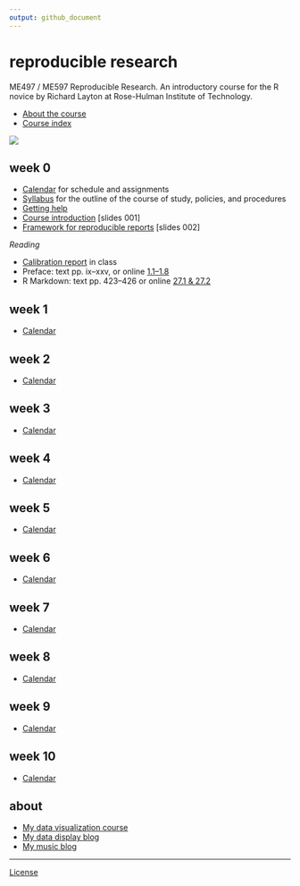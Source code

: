```yaml
---
output: github_document
---
```


# reproducible research 

ME497 / ME597 Reproducible Research. An introductory course for the R novice by Richard Layton at Rose-Hulman Institute of Technology. 

- [About the course](cm/cm0001_about-the-course.md)  
- [Course index](cm/README.md)  

<!-- - [Project due dates](cm/cm002a_deadlines.md)  -->

![](resources/images/rr-flow-2.png)

## week 0

- [Calendar](cm/cm0002_calendar.md) for schedule and assignments  
- [Syllabus](cm/cm0003_syllabus.md) for the outline of the course of study, policies, and procedures 
- [Getting help ](cm/cm0004_getting-help.md)  
- [Course introduction](slides/slides001_introduction.pdf) [slides 001] 
- [Framework for reproducible reports](slides/slides002_framework.pdf) [slides 002]  


*Reading*

- [Calibration report](resources/readings/calibration-report.pdf) in class 
- Preface: text pp. ix--xxv, or online  [1.1--1.8](http://r4ds.had.co.nz/introduction.html) 
- R Markdown: text pp. 423--426 or online [27.1 &  27.2](http://r4ds.had.co.nz/r-markdown.html)



<!-- *Reading assigments* -->

<!-- - *Preface* pp. ix--xxv (physical copy) or  [Introduction](http://r4ds.had.co.nz/introduction.html) (e-copy)           -->
<!-- - [Calibration report](resources/readings/calibration-report.pdf) -->

<!-- *Software getting started*  -->

<!-- - [Install R and RStudio](cm/cm0010_install-R-RStudio.md).  If you already use R and RStudio, please update R, RStudio, and packages to the most recent versions.  -->
<!-- - [Set up an R Project](cm/cm0011_setup-R-project.md)   -->
<!-- - Install the [tidyverse](https://www.tidyverse.org)   -->
<!-- - [Setup Git and GitHub](cm/cm0012_setup-git.md)   -->





<!-- *Project assignments* -->

<!-- - [Project 3 getting started](cm/cm7301_project-3_start.md) ME 597 students only -->

## week 1

- [Calendar](cm/cm0002_calendar.md) 

<!-- *Project assignments* -->

<!-- - [Project 1 getting started](cm/cm7101_project-1_start.md)  -->

## week 2

- [Calendar](cm/cm0002_calendar.md) 

## week 3

- [Calendar](cm/cm0002_calendar.md) 

## week 4

- [Calendar](cm/cm0002_calendar.md) 

## week 5

- [Calendar](cm/cm0002_calendar.md) 

## week 6

- [Calendar](cm/cm0002_calendar.md) 

## week 7

- [Calendar](cm/cm0002_calendar.md) 

## week 8

- [Calendar](cm/cm0002_calendar.md) 

## week 9

- [Calendar](cm/cm0002_calendar.md) 

## week 10

- [Calendar](cm/cm0002_calendar.md) 

<!-- *Course management* -->

<!-- *Reading assigments* -->

<!-- *File management* -->

<!-- *Data* -->

<!-- *Analysis* -->

<!-- *Graphs* -->

<!-- *Tutorials* -->

<!-- *Project assignments* -->

<!-- *Reporting* -->

<!-- *Lecture slides* -->




<!-- ## week 1 -->

<!-- Reading: Chapters 2 & 3 and *Having Git ignore files* (p.99).   -->

<!-- - [Three principles of reproducibility](slides/slides003_start-report.pdf) [slides]   -->

<!-- File management  -->

<!-- - [Having Git ignore files](cm/cm008_project-1_gitignore.md)  -->

<!-- Project 1 tutorials  -->

<!-- - [Project 1 overview](cm/cm004_project-1_overview.md)  -->
<!-- - [Initialize the project](cm/cm005_project-1_initialize.md)  -->
<!-- - [Download resource and data files](cm/cm006_project-1_downloads.md)  -->
<!-- - [Start your first script](cm/cm007_project-1_first-script.md)  -->
<!-- - [Explore the data](cm/cm009_project-1_explore-data.md)  -->
<!-- - [Tidy the data](cm/cm010_project-1_tidy-data.md)  -->






<!-- ## week 2 -->

<!-- Reading: Section 11.2  -->

<!-- Project 1 tutorials  -->

<!-- - [Visually check the data](cm/cm011_project-1_graph-first-look.md)  -->
<!-- - [Perform a linear regression](cm/cm012_project-1_regression.md)  -->
<!-- - [Create the calibration graph](cm/cm013_project-1_graph-better.md)  -->
<!-- - [Write the client report](cm/cm015_project-1_report.md)  -->
<!-- - [When the data change](cm/cm017_project-1_data-change.md)  -->
<!-- - [Adding references to a report](cm/cm018_project-1_references.md)  -->
<!-- - [Project 1: Wrap-up](cm/cm049_project-1_wrapup.md)  -->

<!-- Optional   -->

<!-- - [Graph extras](cm/cm014_project-1_graph-extras.md)  -->
<!-- - [Preparing a report for transmittal](cm/cm016_project-1_report-transmittal.md)  -->

<!-- ## week 3 -->

<!-- Reading: Sections 6.2 and 6.3  -->

<!-- Tutorials  -->

<!-- - [Getting data into R](cm/cm020_getting-data-into-R.md)  -->
<!-- - [Reshaping data from wide to long form](cm/cm021_reshaping-data.md)  -->
<!-- - [Visual interpretation of the gather function](slides/slides004_visual-gather.pdf)  [slides]  -->

<!-- Project  -->

<!-- - [Initialize project 2](cm/cm019_project-2_start.md)  -->

<!-- ## week 4  -->

<!-- Reading: Chapter 7  -->

<!-- Tutorials  -->

<!-- - [Review of tools for preparing data](cm/cm022_review-data-prep.md)  -->
<!-- - [Start a new "practiceR" project](cm/cm023_practiceR.md)  -->
<!-- - [practiceR: Get a handle on your data (7.1.1)](cm/cm024_ch07_handle-on-data.md)  -->
<!-- - [practiceR: Reshaping data (7.1.2)](cm/cm025_ch07_reshaping-data.md)  -->
<!-- - [practiceR: More data prep skills (7.1.3, 4, 6, 7)](cm/cm026_ch07_more-data-prep.md)  -->
<!-- - [practiceR: Subsetting (7.1.5)](cm/cm028_ch07_subsetting.md)  -->

<!-- Project  -->

<!-- - [Project 2 collaboration assignment](cm/cm027_project-2_reviewers.md)  -->

<!-- ## week 5  -->

<!-- Reading: Sections 5.3 and 5.4  -->

<!-- Project  -->

<!-- - [GitHub: Collaborating](cm/cm029_collaborating-github.md)  -->
<!-- - [GitHub: Managing changes and conflicts](cm/cm030_change-conflict-revert.md)  -->
<!-- - [Comprehensive checklist for reproducibility](http://ropensci.github.io/reproducibility-guide/sections/checklist/)  -->

<!-- ## week 6  -->

<!-- Reading: Sections 4.1, 4.2, and 4.3     -->
<!-- Reading for class discussion: [Good enough practices for scientific computing](http://swcarpentry.github.io/good-enough-practices-in-scientific-computing/)   -->

<!-- Tutorials  -->

<!-- - [Graph tour overview](cm/cm034_graph-tour-overview.md)   -->
<!-- - [practiceR: Dot plot](cm/cm035_dot-plot.md)  -->
<!-- - [practiceR: Introduction to factors](cm/cm032_factors.md)  -->
<!-- - [practiceR: Working with factors](cm/cm033_working-with-factors.md)  -->

<!-- File management   -->

<!-- - [Deleting unnecessary files](cm/cm037_unlink-files.md)  -->

<!-- Project  -->

<!-- - [Project 2: Wrap-up](cm/cm040_project-2_wrapup.md)  -->
<!-- - [Project 3: Abstracts.](cm/cm031_project-3-descriptions.md)  -->
<!-- - [Project 3: Getting started](cm/cm037_project-3_collabs.md) -->




<!-- ## week 7  -->

<!-- Reading: Sections 9.1, 9.2.2, and 9.3.1     -->
<!-- Reading for class discussion: [Naming things](https://rawgit.com/Reproducible-Science-Curriculum/rr-organization1/master/organization-01-slides.html#1) (a slide presentation) and Hadley Wickham's [Style guide](http://adv-r.had.co.nz/Style.html)   -->

<!-- Tutorials  -->

<!-- - [practiceR: Histogram](cm/cm036_histogram.md)  -->
<!-- - [practiceR: Line graph](cm/cm045_line-graph.md)  -->

<!-- Reporting  -->

<!-- - [Controlling Word styles](cm/cm041_word-styles.md)  -->

<!-- File management  -->

<!-- - [Fixing the .Rproj won't launch problem](cm/cm043_rstudio_Rproj-not-open.md)  -->
<!-- - [Preventable version control conflicts](cm/cm044_preventable-vc-conflicts.md)  -->



<!-- ## week 8  -->

<!-- Reading: Sections 10.1.2, 10.2, and 10.4     -->
<!-- Reading for class discussion: [Everybody makes mistakes](resources/readings/Reinhart2015-Ch10-Everybody-makes-mistakes.pdf) -->

<!-- Tutorials  -->

<!-- - [practiceR: Scatterplot](cm/cm046_scatterplot.md)  -->
<!-- - [practiceR: Data grouping](cm/cm047_data-grouping.md)  -->
<!-- - [practiceR: Data joining](cm/cm048_data-joining.md)  -->

<!-- ## week 9  -->

<!-- Reading: Sections 13.1 and 13.2     -->
<!-- Reading for class discussion: [What computational scientists need to know about intellectual property law: A primer](https://osf.io/yi8k2/)  -->

<!-- Reporting  -->

<!-- - [practiceR: Numbering tables and figures](cm/cm050_Rmd-to-docx_table-numbers.md)  -->

<!-- File management -->

<!-- - [Run all scripts in sequence](cm/cm051_run-all-scripts.md)  -->

<!-- ## week 10  -->

<!-- Reading for class discussion: [Reproducible research: a dissenting opinion](http://cogprints.org/8675/1/ReproducibleResearch.pdf)  -->

<!-- - [Project 3 wrapup](cm/cm052_project-3_wrapup.md)  -->







## about

- [My data visualization course](https://github.com/DSR-RHIT/me447-visualizing-data) 
- [My data display blog](http://www.graphdoctor.com) 
- [My music blog](http://www.richardlaytonmusic.com)

---
[License](LICENSE.md)
